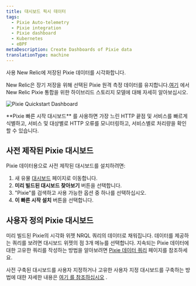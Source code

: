 ```yaml
---
title: 대시보드 픽시 데이터
tags:
  - Pixie Auto-telemetry
  - Pixie integration
  - Pixie dashboard
  - Kubernetes
  - eBPF
metaDescription: Create Dashboards of Pixie data
translationType: machine
---
```



사용 <InlinePopover type="dashboards"/>New Relic에 저장된 Pixie 데이터를 시각화합니다.

New Relic은 장기 저장을 위해 선택된 Pixie 원격 측정 데이터를 유지합니다.[여기](/docs/kubernetes-pixie/auto-telemetry-pixie/understand-use-data/overview) 에서 New Relic Pixie 통합을 위한 하이브리드 스토리지 모델에 대해 자세히 알아보십시오.

<img
  title="Pixie Quickstart Dashboard"
  alt="Pixie Quickstart Dashboard"
  src={pixieDashboard}
/>

<figcaption>
  **Pixie 빠른 시작 대시보드** 를 사용하면 가장 느린 HTTP 끝점 및 서비스를 빠르게 식별하고, 서비스 및 대상별로 HTTP 오류를 모니터링하고, 서비스별로 처리량을 확인할 수 있습니다.
</figcaption>

## 사전 제작된 Pixie 대시보드

Pixie 데이터용으로 사전 제작된 대시보드를 설치하려면:

1. 새 유물 [대시보드](https://one.newrelic.com/dashboards) 페이지로 이동합니다.
2. **미리 빌드된 대시보드 찾아보기** 버튼을 선택합니다.
3. "Pixie"를 검색하고 사용 가능한 옵션 중 하나를 선택하십시오.
4. **이 빠른 시작 설치** 버튼을 선택합니다.

## 사용자 정의 Pixie 대시보드

미리 빌드된 Pixie의 시각화 위젯 <InlinePopover type="dashboards"/>NRQL 쿼리의 데이터로 채워집니다. 데이터를 제공하는 쿼리를 보려면 대시보드 위젯의 점 3개 메뉴를 선택합니다. 지속되는 Pixie 데이터에 대한 고유한 쿼리를 작성하는 방법을 알아보려면 [Pixie 데이터 쿼리](/docs/kubernetes-pixie/auto-telemetry-pixie/understand-use-data/query-pixie-data) 페이지를 참조하세요.

사전 구축된 대시보드를 사용자 지정하거나 고유한 사용자 지정 대시보드를 구축하는 방법에 대한 자세한 내용은 [여기 를 참조하십시오](https://docs.newrelic.com/docs/query-your-data/explore-query-data/dashboards/introduction-dashboards) .